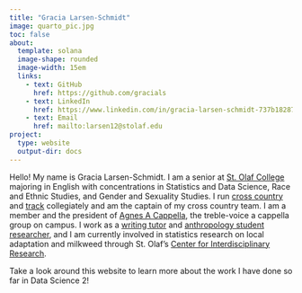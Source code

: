 ```yaml
---
title: "Gracia Larsen-Schmidt"
image: quarto_pic.jpg
toc: false
about:
  template: solana
  image-shape: rounded
  image-width: 15em
  links:
    - text: GitHub
      href: https://github.com/gracials
    - text: LinkedIn
      href: https://www.linkedin.com/in/gracia-larsen-schmidt-737b18287/
    - text: Email
      href: mailto:larsen12@stolaf.edu
project:
  type: website
  output-dir: docs
---
```


Hello! My name is Gracia Larsen-Schmidt. I am a senior at [St. Olaf College](https://wp.stolaf.edu/) majoring in English with concentrations in Statistics and Data Science, Race and Ethnic Studies, and Gender and Sexuality Studies. I run [cross country](https://athletics.stolaf.edu/sports/womens-cross-country) and [track](https://athletics.stolaf.edu/sports/womens-track-and-field) collegiately and am the captain of my cross country team. I am a member and the president of [Agnes A Cappella](https://www.instagram.com/agnesacappella_stolaf/), the treble-voice a cappella group on campus. I work as a [writing tutor](https://wp.stolaf.edu/academic-success/writing-desk/) and [anthropology student researcher](https://larsen1217.wixsite.com/my-site), and I am currently involved in statistics research on local adaptation and milkweed through St. Olaf's [Center for Interdisciplinary Research](https://wp.stolaf.edu/cir/).

\np

Take a look around this website to learn more about the work I have done so far in Data Science 2!
